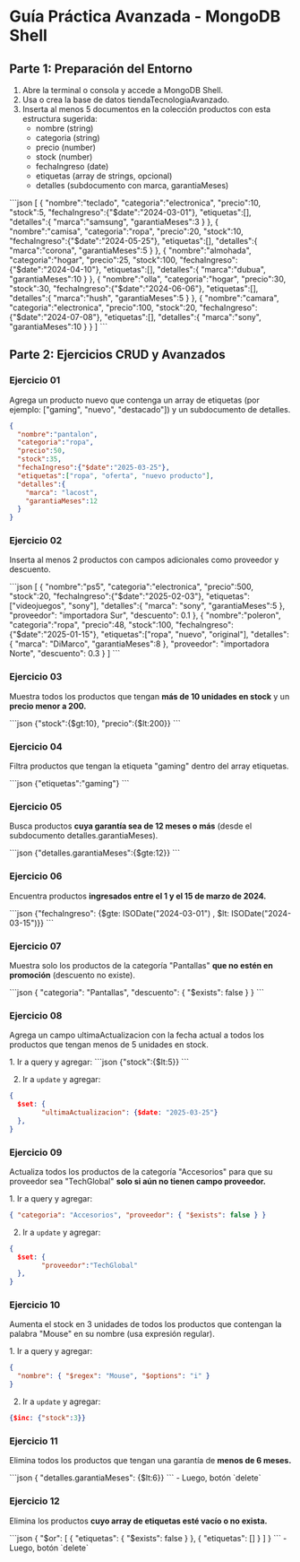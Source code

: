# Guía Práctica Avanzada - MongoDB Shell

## Parte 1: Preparación del Entorno

1. Abre la terminal o consola y accede a MongoDB Shell.
2. Usa o crea la base de datos tiendaTecnologiaAvanzado.
3. Inserta al menos 5 documentos en la colección productos con esta estructura sugerida:
    - nombre (string)
    - categoria (string)
    - precio (number)
    - stock (number)
    - fechaIngreso (date)
    - etiquetas (array de strings, opcional)
    - detalles (subdocumento con marca, garantiaMeses)

<Solution>
```json
[
  {
    "nombre":"teclado",
    "categoria":"electronica",
    "precio":10,
    "stock":5,
    "fechaIngreso":{"$date":"2024-03-01"},
    "etiquetas":[],
    "detalles":{
    	"marca":"samsung",
      "garantiaMeses":3
    }
  },
  {
    "nombre":"camisa",
    "categoria":"ropa",
    "precio":20,
    "stock":10,
    "fechaIngreso":{"$date":"2024-05-25"},
    "etiquetas":[],
    "detalles":{
    	"marca":"corona",
      "garantiaMeses":5
    }
  },
  {
    "nombre":"almohada",
    "categoria":"hogar",
    "precio":25,
    "stock":100,
    "fechaIngreso":{"$date":"2024-04-10"},
    "etiquetas":[],
    "detalles":{
    	"marca":"dubua",
      "garantiaMeses":10
    }
  },
  {
    "nombre":"olla",
    "categoria":"hogar",
    "precio":30,
    "stock":30,
    "fechaIngreso":{"$date":"2024-06-06"},
    "etiquetas":[],
    "detalles":{
    	"marca":"hush",
      "garantiaMeses":5
    }
  },
  {
    "nombre":"camara",
    "categoria":"electronica",
    "precio":100,
    "stock":20,
    "fechaIngreso":{"$date":"2024-07-08"},
    "etiquetas":[],
    "detalles":{
    	"marca":"sony",
      "garantiaMeses":10
    }
  }
]
```
</Solution>

## Parte 2: Ejercicios CRUD y Avanzados

### Ejercicio 01
Agrega un producto nuevo que contenga un array de etiquetas (por ejemplo: ["gaming", "nuevo", "destacado"]) y un subdocumento de detalles.

<Solution>

```json
{
  "nombre":"pantalon",
  "categoria":"ropa",
  "precio":50,
  "stock":35,
  "fechaIngreso":{"$date":"2025-03-25"},
  "etiquetas":["ropa", "oferta", "nuevo producto"],
  "detalles":{
    "marca": "lacost",
    "garantiaMeses":12
  }
}
```
</Solution>

### Ejercicio 02
Inserta al menos 2 productos con campos adicionales como proveedor y descuento.

<Solution>
```json
[
	{
    "nombre":"ps5",
    "categoria":"electronica",
    "precio":500,
    "stock":20,
    "fechaIngreso":{"$date":"2025-02-03"},
    "etiquetas":["videojuegos", "sony"],
    "detalles":{
      "marca": "sony",
      "garantiaMeses":5
  	},
    "proveedor": "importadora Sur",
    "descuento": 0.1
	},
  {
    "nombre":"poleron",
    "categoria":"ropa",
    "precio":48,
    "stock":100,
    "fechaIngreso":{"$date":"2025-01-15"},
    "etiquetas":["ropa", "nuevo", "original"],
    "detalles":{
      "marca": "DiMarco",
      "garantiaMeses":8
  	},
    "proveedor": "importadora Norte",
    "descuento": 0.3
	}
]
```
</Solution>

### Ejercicio 03
Muestra todos los productos que tengan **más de 10 unidades en stock** y un **precio menor a 200.**

<Solution>
```json
{"stock":{$gt:10}, "precio":{$lt:200}}
```
</Solution>

### Ejercicio 04
Filtra productos que tengan la etiqueta "gaming" dentro del array etiquetas.

<Solution>
```json
{"etiquetas":"gaming"}
```
</Solution>

### Ejercicio 05
Busca productos **cuya garantía sea de 12 meses o más** (desde el subdocumento detalles.garantiaMeses).

<Solution>
```json
{"detalles.garantiaMeses":{$gte:12}}
```
</Solution>

### Ejercicio 06
Encuentra productos **ingresados entre el 1 y el 15 de marzo de 2024.**

<Solution>
```json
{"fechaIngreso": {$gte: ISODate("2024-03-01") , $lt: ISODate("2024-03-15")}}
```
</Solution>

### Ejercicio 07
Muestra solo los productos de la categoría "Pantallas" **que no estén en promoción** (descuento no existe).

<Solution>
```json
{ "categoria": "Pantallas", "descuento": { "$exists": false } }
```
</Solution>

### Ejercicio 08
Agrega un campo ultimaActualizacion con la fecha actual a todos los productos que tengan menos de 5 unidades en stock.

<Solution>
1. Ir a query y agregar:
```json
{"stock":{$lt:5}}
```

2. Ir a `update` y agregar:

```json
{
  $set: {
		"ultimaActualizacion": {$date: "2025-03-25"}
  },
}
```
</Solution>

### Ejercicio 09
Actualiza todos los productos de la categoría "Accesorios" para que su proveedor sea "TechGlobal" **solo si aún no tienen campo proveedor.**

<Solution>
1. Ir a query y agregar:

```json
{ "categoria": "Accesorios", "proveedor": { "$exists": false } }
```
2. Ir a `update` y agregar:

```json
{
  $set: {
		"proveedor":"TechGlobal"
  },
}
```
</Solution>

### Ejercicio 10
Aumenta el stock en 3 unidades de todos los productos que contengan la palabra "Mouse" en su nombre (usa expresión regular).

<Solution>
1. Ir a query y agregar:

```json
{
  "nombre": { "$regex": "Mouse", "$options": "i" }
}

```

2. Ir a `update` y agregar:

```json
{$inc: {"stock":3}}
```
</Solution>

### Ejercicio 11
Elimina todos los productos que tengan una garantía de **menos de 6 meses.**

<Solution>
```json
{ "detalles.garantiaMeses": {$lt:6}}
```
- Luego, botón `delete`
</Solution>

### Ejercicio 12
Elimina los productos **cuyo array de etiquetas esté vacío o no exista.**

<Solution>
```json
{
  "$or": [
    { "etiquetas": { "$exists": false } },
    { "etiquetas": [] }
  ]
}
```
- Luego, botón `delete`
</Solution>